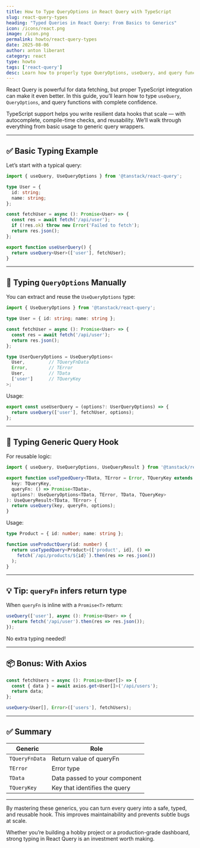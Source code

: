 ```yaml
---
title: How to Type QueryOptions in React Query with TypeScript
slug: react-query-types
heading: "Typed Queries in React Query: From Basics to Generics"
icon: /icons/react.png
image: /icon.png
permalink: howto/react-query-types
date: 2025-08-06
author: anton liberant
category: react
type: howto
tags: ['react-query']
desc: Learn how to properly type QueryOptions, useQuery, and query functions in React Query using TypeScript for strong type safety and autocompletion.
---
```


React Query is powerful for data fetching, but proper TypeScript integration can make it even better. In this guide, you’ll learn how to type `useQuery`, `QueryOptions`, and query functions with complete confidence.

TypeScript support helps you write resilient data hooks that scale — with autocomplete, compile-time checks, and reusability. We’ll walk through everything from basic usage to generic query wrappers.

---

## ✅ Basic Typing Example

Let’s start with a typical query:

```ts
import { useQuery, UseQueryOptions } from '@tanstack/react-query';

type User = {
  id: string;
  name: string;
};

const fetchUser = async (): Promise<User> => {
  const res = await fetch('/api/user');
  if (!res.ok) throw new Error('Failed to fetch');
  return res.json();
};

export function useUserQuery() {
  return useQuery<User>(['user'], fetchUser);
}
```

---

## 🧠 Typing `QueryOptions` Manually

You can extract and reuse the `UseQueryOptions` type:

```ts
import { UseQueryOptions } from '@tanstack/react-query';

type User = { id: string; name: string };

const fetchUser = async (): Promise<User> => {
  const res = await fetch('/api/user');
  return res.json();
};

type UserQueryOptions = UseQueryOptions<
  User,         // TQueryFnData
  Error,        // TError
  User,         // TData
  ['user']      // TQueryKey
>;
```

Usage:

```ts
export const useUserQuery = (options?: UserQueryOptions) => {
  return useQuery(['user'], fetchUser, options);
};
```

---

## 🧱 Typing Generic Query Hook

For reusable logic:

```ts
import { useQuery, UseQueryOptions, UseQueryResult } from '@tanstack/react-query';

export function useTypedQuery<TData, TError = Error, TQueryKey extends readonly unknown[] = any>(
  key: TQueryKey,
  queryFn: () => Promise<TData>,
  options?: UseQueryOptions<TData, TError, TData, TQueryKey>
): UseQueryResult<TData, TError> {
  return useQuery(key, queryFn, options);
}
```

Usage:

```ts
type Product = { id: number; name: string };

function useProductQuery(id: number) {
  return useTypedQuery<Product>(['product', id], () =>
    fetch(`/api/products/${id}`).then(res => res.json())
  );
}
```

---

## 💡 Tip: `queryFn` infers return type

When `queryFn` is inline with a `Promise<T>` return:

```ts
useQuery(['user'], async (): Promise<User> => {
  return fetch('/api/user').then(res => res.json());
});
```

No extra typing needed!

---

## 📦 Bonus: With Axios

```ts
const fetchUsers = async (): Promise<User[]> => {
  const { data } = await axios.get<User[]>('/api/users');
  return data;
};

useQuery<User[], Error>(['users'], fetchUsers);
```

---

## ✅ Summary

| Generic        | Role                                 |
|----------------|--------------------------------------|
| `TQueryFnData` | Return value of queryFn              |
| `TError`       | Error type                           |
| `TData`        | Data passed to your component        |
| `TQueryKey`    | Key that identifies the query        |

---

By mastering these generics, you can turn every query into a safe, typed, and reusable hook. This improves maintainability and prevents subtle bugs at scale.

Whether you’re building a hobby project or a production-grade dashboard, strong typing in React Query is an investment worth making.
